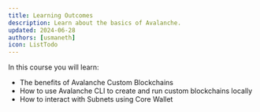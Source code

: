 ```yaml
---
title: Learning Outcomes
description: Learn about the basics of Avalanche.
updated: 2024-06-28
authors: [usmaneth]
icon: ListTodo
---
```


In this course you will learn:

- The benefits of Avalanche Custom Blockchains
- How to use Avalanche CLI to create and run custom blockchains locally
- How to interact with Subnets using Core Wallet
